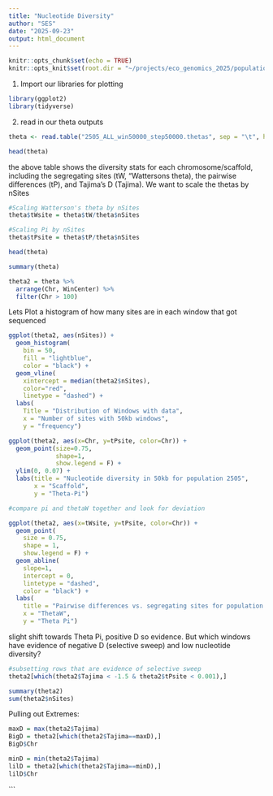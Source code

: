 ```yaml
---
title: "Nucleotide Diversity"
author: "SES"
date: "2025-09-23"
output: html_document
---
```


```r
knitr::opts_chunk$set(echo = TRUE)
knitr::opts_knit$set(root.dir = "~/projects/eco_genomics_2025/population_genomics/myresults/ANGSD/diversity")
```

1. Import our libraries for plotting 
```r
library(ggplot2)
library(tidyverse)
```
2. read in our theta outputs 
```r
theta <- read.table("2505_ALL_win50000_step50000.thetas", sep = "\t", header = T)

head(theta)
```
the above table shows the diversity stats for each chromosome/scaffold, including the segregating sites (tW, "Wattersons theta), the pairwise differences (tP), and Tajima's D (Tajima). We want to scale the thetas by nSites 

```r
#Scaling Watterson's theta by nSites
theta$tWsite = theta$tW/theta$nSites 

#Scaling Pi by nSites
theta$tPsite = theta$tP/theta$nSites 

head(theta)
```

```r
summary(theta)

theta2 = theta %>% 
  arrange(Chr, WinCenter) %>%
  filter(Chr > 100)


```
Lets Plot a histogram of how many sites are in each window that got sequenced 

```r
ggplot(theta2, aes(nSites)) + 
  geom_histogram(
    bin = 50, 
    fill = "lightblue", 
    color = "black") + 
  geom_vline(
    xintercept = median(theta2$nSites), 
    color="red", 
    linetype = "dashed") + 
  labs(
    Title = "Distribution of Windows with data", 
    x = "Number of sites with 50kb windows", 
    y = "frequency")
```
```r
ggplot(theta2, aes(x=Chr, y=tPsite, color=Chr)) +
  geom_point(size=0.75,
             shape=1, 
             show.legend = F) +
  ylim(0, 0.07) + 
  labs(title = "Nucleotide diversity in 50kb for population 2505",
       x = "Scaffold", 
       y = "Theta-Pi")
```
```r
#compare pi and thetaW together and look for deviation 

ggplot(theta2, aes(x=tWsite, y=tPsite, color=Chr)) +
  geom_point(
    size = 0.75, 
    shape = 1, 
    show.legend = F) + 
  geom_abline(
    slope=1, 
    intercept = 0,
    lintetype = "dashed", 
    color = "black") +
  labs(
    title = "Pairwise differences vs. segregating sites for population 2505", 
    x = "ThetaW", 
    y = "Theta Pi")
```
slight shift towards Theta Pi, positive D so evidence. But which windows have evidence of negative D (selective sweep) and low nucleotide diversity? 

```r
#subsetting rows that are evidence of selective sweep
theta2[which(theta2$Tajima < -1.5 & theta2$tPsite < 0.001),]

summary(theta2)
sum(theta2$nSites)
```

Pulling out Extremes: 
```r
maxD = max(theta2$Tajima)
BigD = theta2[which(theta2$Tajima==maxD),]
BigD$Chr

minD = min(theta2$Tajima)
lilD = theta2[which(theta2$Tajima==minD),]
lilD$Chr
```



```


